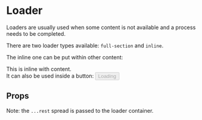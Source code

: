 

<Meta title="Components/Loader" component={Loader} />

# Loader

Loaders are usually used when some content is not available and a
process needs to be completed.

There are two loader types available: `full-section` and `inline`.

<Canvas>
    <Story name="Default">
        <div>
            <Loader />
        </div>
    </Story>
</Canvas>

The inline one can be put within other content:

<Canvas>
    <Story name="Inline">
        <div>
            <div>
                This is inline <Loader type="inline" /> with content.
            </div>
            <div>
                It can also be used inside a button:
                <Button disabled={true} mean="regular-reverse">
                    <Loader type="inline" />
                    Loading
                </Button>
            </div>
        </div>
    </Story>
</Canvas>

## Props

Note: the `...rest` spread is passed to the loader container.

<ArgsTable of={Loader} />

